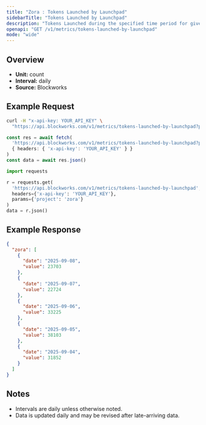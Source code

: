 ```yaml
---
title: "Zora : Tokens Launched by Launchpad"
sidebarTitle: "Tokens Launched by Launchpad"
description: "Tokens Launched during the specified time period for given launchpad."
openapi: "GET /v1/metrics/tokens-launched-by-launchpad"
mode: "wide"
---
```


## Overview

- **Unit:** count
- **Interval:** daily
- **Source:** Blockworks

## Example Request

<CodeGroup>

```bash cURL
curl -H "x-api-key: YOUR_API_KEY" \
  "https://api.blockworks.com/v1/metrics/tokens-launched-by-launchpad?project=zora"
```

```typescript TypeScript
const res = await fetch(
  'https://api.blockworks.com/v1/metrics/tokens-launched-by-launchpad?project=zora',
  { headers: { 'x-api-key': 'YOUR_API_KEY' } }
)
const data = await res.json()
```

```python Python
import requests

r = requests.get(
  'https://api.blockworks.com/v1/metrics/tokens-launched-by-launchpad',
  headers={'x-api-key': 'YOUR_API_KEY'},
  params={'project': 'zora'}
)
data = r.json()
```

</CodeGroup>

## Example Response

```json
{
  "zora": [
    {
      "date": "2025-09-08",
      "value": 23703
    },
    {
      "date": "2025-09-07",
      "value": 22724
    },
    {
      "date": "2025-09-06",
      "value": 33225
    },
    {
      "date": "2025-09-05",
      "value": 38103
    },
    {
      "date": "2025-09-04",
      "value": 31852
    }
  ]
}
```

## Notes
- Intervals are daily unless otherwise noted.
- Data is updated daily and may be revised after late-arriving data.
